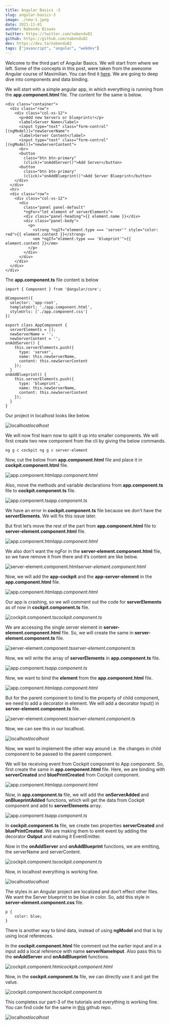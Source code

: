 ```yaml
---
title: Angular Basics -3
slug: angular-basics-3
image: ./new-1.jpeg
date: 2021-11-01
author: Nabendu Biswas
twitter: https://twitter.com/nabendu82
github: https://github.com/nabendu82
dev: https://dev.to/nabendu82
tags: ["javascript", "angular", "webdev"]
---
```



Welcome to the third part of Angular Basics. We will start from where we left. Some of the concepts in this post, were taken from the awesome Angular course of Maximilian. You can find it [here](https://www.udemy.com/course/the-complete-guide-to-angular-2/). We are going to deep dive into components and data binding.

We will start with a simple angular app, in which everything is running from the **app.component.html** file. The content for the same is below.

```
<div class="container">
  <div class="row">
    <div class="col-xs-12">
      <p>Add new Servers or blueprints!</p>
      <label>Server Name</label>
      <input type="text" class="form-control" [(ngModel)]="newServerName">
      <label>Server Content</label>
      <input type="text" class="form-control" [(ngModel)]="newServerContent">
      <br>
      <button
        class="btn btn-primary"
        (click)="onAddServer()">Add Server</button>
      <button
        class="btn btn-primary"
        (click)="onAddBlueprint()">Add Server Blueprint</button>
    </div>
  </div>
  <hr>
  <div class="row">
    <div class="col-xs-12">
      <div
        class="panel panel-default"
        *ngFor="let element of serverElements">
        <div class="panel-heading">{{ element.name }}</div>
        <div class="panel-body">
          <p>
            <strong *ngIf="element.type === 'server'" style="color: red">{{ element.content }}</strong>
            <em *ngIf="element.type === 'blueprint'">{{ element.content }}</em>
          </p>
        </div>
      </div>
    </div>
  </div>
</div>
```


The **app.component.ts** file content is below

```
import { Component } from '@angular/core';

@Component({
  selector: 'app-root',
  templateUrl: './app.component.html',
  styleUrls: ['./app.component.css']
})

export class AppComponent {
  serverElements = [];
  newServerName = '';
  newServerContent = '';
onAddServer() {
    this.serverElements.push({
      type: 'server',
      name: this.newServerName,
      content: this.newServerContent
    });
  }
onAddBlueprint() {
    this.serverElements.push({
      type: 'blueprint',
      name: this.newServerName,
      content: this.newServerContent
    });
  }
}

```


Our project in localhost looks like below.

![localhost](https://res.cloudinary.com/dxkxvfo2o/image/upload/v1660586454/New-blogs/Yashvendra_3/2_vtlrmn.png)_localhost_

We will now first learn now to split it up into smaller components. We will first create two new component from the cli by giving the below commands.

<div className={styles.code__block}>

  ``` ng g c cockpit ng g c server-element ```

</div>

Now, cut the below from **app.component.html** file and place it in **cockpit.component.html** file.

![app.component.html](https://res.cloudinary.com/dxkxvfo2o/image/upload/v1660586456/New-blogs/Yashvendra_3/3_ydoqs1.png)_app.component.html_

Also, move the methods and variable declarations from **app.component.ts** file to **cockpit.component.ts** file.

![app.component.ts](https://res.cloudinary.com/dxkxvfo2o/image/upload/v1660586456/New-blogs/Yashvendra_3/4_thmaov.png)_app.component.ts_

We have an error in **cockpit.component.ts** file because we don’t have the **serverElements**. We will fix this issue later.

But first let’s move the rest of the part from **app.component.html** file to **server-element.component.html** file.

![app.component.html](https://res.cloudinary.com/dxkxvfo2o/image/upload/v1660586458/New-blogs/Yashvendra_3/5_nmmpnk.png)_app.component.html_

We also don’t want the ngFor in the **server-element.component.html** file, so we have remove it from there and it’s content are like below.

![server-element.component.html](https://res.cloudinary.com/dxkxvfo2o/image/upload/v1660586459/New-blogs/Yashvendra_3/6_szg57s.png)_server-element.component.html_

Now, we will add the **app-cockpit** and the **app-server-element** in the **app.component.html** file.

![app.component.html](https://res.cloudinary.com/dxkxvfo2o/image/upload/v1660586460/New-blogs/Yashvendra_3/7_mqndjl.png)_app.component.html_

Our app is crashing, so we will comment out the code for **serverElements** as of now in **cockpit.component.ts** file.

![cockpit.component.ts](https://res.cloudinary.com/dxkxvfo2o/image/upload/v1660586461/New-blogs/Yashvendra_3/8_gxhums.png)_cockpit.component.ts_

We are accessing the single server element in **server-element.component.html** file. So, we will create the same in **server-element.component.ts** file.

![server-element.component.ts](https://res.cloudinary.com/dxkxvfo2o/image/upload/v1660586462/New-blogs/Yashvendra_3/9_e9pyhz.png)_server-element.component.ts_

Now, we will write the array of **serverElements** in **app.component.ts** file.

![app.component.ts](https://res.cloudinary.com/dxkxvfo2o/image/upload/v1660586463/New-blogs/Yashvendra_3/10_ujkdjs.png)_app.component.ts_

Now, we want to bind the **element** from the **app.component.html** file.

![app.component.html](https://res.cloudinary.com/dxkxvfo2o/image/upload/v1660586464/New-blogs/Yashvendra_3/11_wtx1ad.png)_app.component.html_

But for the parent component to bind to the property of child component, we need to add a decorator in element. We will add a decorator Input() in **server-element.component.ts** file.

![server-element.component.ts](https://res.cloudinary.com/dxkxvfo2o/image/upload/v1660586466/New-blogs/Yashvendra_3/12_wspnib.png)_server-element.component.ts_

Now, we can see this in our localhost.

![localhost](https://res.cloudinary.com/dxkxvfo2o/image/upload/v1660586467/New-blogs/Yashvendra_3/13_rkbu3s.png)_localhost_

Now, we want to implement the other way around i.e. the changes in child component to be passed to the parent component.

We will be receiving event from Cockpit component to App component. So, first create the same in **app.component.html** file. Here, we are binding with **serverCreated** and **bluePrintCreated** from Cockpit component.

![app.component.html](https://res.cloudinary.com/dxkxvfo2o/image/upload/v1660586470/New-blogs/Yashvendra_3/14_wmsehg.png)_app.component.html_

Now, in **app.component.ts** file, we will add the **onServerAdded** and **onBlueprintAdded** functions, which will get the data from Cockpit component and add to **serverElements** array.

![app.component.ts](https://res.cloudinary.com/dxkxvfo2o/image/upload/v1660586470/New-blogs/Yashvendra_3/15_zvimze.png)_app.component.ts_

In **cockpit.component.ts** file, we create two properties **serverCreated** and **bluePrintCreated**. We are making them to emit event by adding the decorator **Output** and making it EventEmitter.

Now in the **onAddServer** and **onAddBlueprint** functions, we are emitting, the serverName and serverContent.

![cockpit.component.ts](https://res.cloudinary.com/dxkxvfo2o/image/upload/v1660586471/New-blogs/Yashvendra_3/16_ya3ems.png)_cockpit.component.ts_

Now, in localhost everything is working fine.

![localhost](https://res.cloudinary.com/dxkxvfo2o/image/upload/v1660586472/New-blogs/Yashvendra_3/17_yqmuzn.png)_localhost_

The styles in an Angular project are localized and don’t effect other files. We want the Server blueprint to be blue in color. So, add this style in **server-element.component.css** file.

<div className={styles.code__block}>

```
p {
    color: blue;
}
```

</div>

There is another way to bind data, instead of using **ngModel** and that is by using local references.

In the **cockpit.component.html** file comment out the earlier input and in a input add a local reference with name **serverNameInput**. Also pass this to the **onAddServer** and
**onAddBlueprint** functions.

![cockpit.component.html](https://res.cloudinary.com/dxkxvfo2o/image/upload/v1660586474/New-blogs/Yashvendra_3/18_kwjogo.png)_cockpit.component.html_

Now, in the **cockpit.component.ts** file, we can directly use it and get the value.

![cockpit.component.ts](https://res.cloudinary.com/dxkxvfo2o/image/upload/v1660586468/New-blogs/Yashvendra_3/19_aiuplt.png)_cockpit.component.ts_

This completes our part-3 of the tutorials and everything is working fine. You can find code for the same in [this](https://github.com/nabendu82/cmp-binding-angular) github repo.

![localhost](https://res.cloudinary.com/dxkxvfo2o/image/upload/v1660586475/New-blogs/Yashvendra_3/20_dw53xw.png)_localhost_
